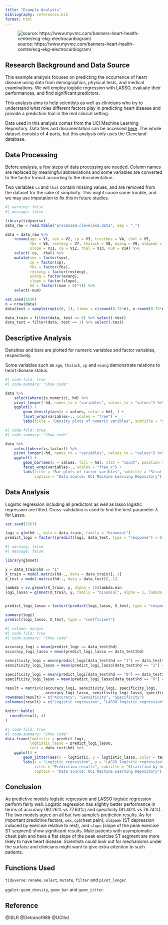---
title: "Example Analysis"
bibliography: references.bib
format: html
---
![source: https://www.myvmc.com/banners-heart-health-centre/ecg-ekg-electrocardiogram/](ECG.jpg){fig-align="center"} 

## Research Background and Data Source
This example analysis focuses on predicting the occurrence of heart disease using data from demographics, physical tests, and medical examinations. We will employ logistic regression with LASSO, evaluate their performances, and find significant predictors.

This analysis aims to help scientists as well as clinicians who try to understand what roles different factors play in predicting heart disease and provide a prediction tool in the real clinical setting.

Data used in this analysis comes from the UCI Machine Learning Repository. Data files and documentation can be accessed [here](https://archive.ics.uci.edu/dataset/45/heart+disease). The whole dataset consists of 4 parts, but this analysis only uses the Cleveland database.

## Data Processing
Before analysis, a few steps of data processing are needed. Column names are replaced by meaningful abbreviations and some variables are converted to the factor format according to the documentation.

::: {.callout-caution}
Two variables `ca` and `thal` contain missing values, and are removed from the dataset for the sake of simplicity. This might cause some trouble, and we may use imputation to fix this in future studies.
:::

```{r}
#| warning: false
#| message: false

library(tidyverse)
data_raw = read.table("processed.cleveland.data", sep = ",")

data = data_raw %>%
    rename(age = V1, sex = V2, cp = V3, trestbps = V4, chol = V5,
           fbs = V6, restecg = V7, thalach = V8, exang = V9, oldpeak = V10,
           slope = V11, ca = V12, thal = V13, num = V14) %>%
    select(-ca, -thal) %>%
    mutate(sex = factor(sex),
           cp = factor(cp),
           fbs = factor(fbs),
           restecg = factor(restecg),
           exang = factor(exang),
           slope = factor(slope),
           hd = factor((num > 0)*1)) %>%
    select(-num)
```

```{r}
set.seed(1630)
n = nrow(data)
data$test = sample(rep(c(0, 1), times = c(round(0.75*n), n-round(0.75*n))))

data_train = filter(data, test == 0) %>% select(-test)
data_test = filter(data, test == 1) %>% select(-test)
```

## Descriptive Analysis
Densities and bars are plotted for numeric variables and factor variables, respectively.

::: {.callout-note}
Some variables such as `age`, `thalach`, `cp` and `exang` demonstrate relations to heart disease status.
:::

```{r}
#| code-fold: true
#| code-summary: "Show code"

data %>%
    select(where(is.numeric), hd) %>%
    pivot_longer(-hd, names_to = "variables", values_to = "values") %>%
    ggplot() +
        geom_density(aes(x = values, color = hd), ) +
        facet_wrap(variables~., scales = "free") +
        labs(title = "Density plots of numeric varibles", subtitle = "Stratified by heart disease status: 1-diseased", caption = "Data source: UCI Machine Learning Repository")
```

```{r}
#| code-fold: true
#| code-summary: "Show code"

data %>%
    select(where(is.factor)) %>%
    pivot_longer(-hd, names_to = "variables", values_to = "values") %>%
    ggplot() +
        geom_bar(aes(x = values, fill = hd), stat = "count", position = "dodge") +
        facet_wrap(variables~., scales = "free_x") +
        labs(title = "Bar plots of factor varibles", subtitle = "Stratified by heart disease status: 1-diseased",
             caption = "Data source: UCI Machine Learning Repository")
```

## Data Analysis
Logistic regression including all predictors as well as lasso logistic regression are fitted. Cross-validation is used to find the best parameter $\lambda$ for Lasso.

```{r}
set.seed(1563)

logi = glm(hd~., data = data_train, family = "binomial")
predict_logi = factor((predict(logi, data_test, type = "response") > 0.5) * 1)
```

```{r}
#| warning: false
#| message: false

library(glmnet)

y = data_train$hd == "1"
X_train = model.matrix(hd~., data = data_train)[,-1]
X_test = model.matrix(hd~., data = data_test)[,-1]

lambda = cv.glmnet(X_train, y, alpha = 1)$lambda.min
logi_lasso = glmnet(X_train, y, family = "binomial", alpha = 1, lambda = lambda)


predict_logi_lasso = factor((predict(logi_lasso, X_test, type = "response") > 0.5) * 1)
```

```{r}
summary(logi)
predict(logi_lasso, X_test, type = "coefficient")
```

```{r}
#| column: margin
#| code-fold: true
#| code-summary: "Show code"

accuracy_logi = mean(predict_logi == data_test$hd)
accuracy_logi_lasso = mean(predict_logi_lasso == data_test$hd)

sensitivity_logi = mean(predict_logi[data_test$hd == "1"] == data_test$hd[data_test$hd == "1"])
sensitivity_logi_lasso = mean(predict_logi_lasso[data_test$hd == "1"] == data_test$hd[data_test$hd == "1"])

specificity_logi = mean(predict_logi[data_test$hd == "0"] == data_test$hd[data_test$hd == "0"])
specificity_logi_lasso = mean(predict_logi_lasso[data_test$hd == "0"] == data_test$hd[data_test$hd == "0"])

result = matrix(c(accuracy_logi, sensitivity_logi, specificity_logi,
                  accuracy_logi_lasso, sensitivity_logi_lasso, specificity_logi_lasso), c(3,2))
rownames(result) = c("Accuracy", "Sensitivity", "Specificity")
colnames(result) = c("Logistic regression", "LASSO logistic regression")

knitr::kable(
  round(result, 4)
)
```

```{r}
#| code-fold: true
#| code-summary: "Show code"
data.frame(logtistic = predict_logi,
           logtistic_lasso = predict_logi_lasso,
           test = data_test$hd) %>%
    ggplot() +
        geom_jitter(aes(x = logtistic, y = logtistic_lasso, color = test), width = 0.2, height = 0.2) +
        labs(x = "Logistic regression", y = "LASSO logistic regression", color = "True status",
             title = "Prediction results", subtitle = "Stratified by heart disease status: 1-diseased",
             caption = "Data source: UCI Machine Learning Repository")
```

## Conclusion
As predictive models logistic regression and LASSO logistic regression perform fairly well. Logistic regression has slightly better performance in terms of accuracy (80.26% vs 77.63%) and specificity (81.40% vs 76.74%). The two models agree on all but two sample's prediction results. As for important predictive factors, `sex`, `cp`(chest pain), `oldpeak` (ST depression induced by exercise relative to rest), and `slope` (slope of the peak exercise ST segment) show significant results. Male patients with asymptomatic chest pain and have a flat slope of the peak exercise ST segment are more likely to have heart disease. Scientists could look out for mechanisms under the surface and clinicians might want to give extra attention to such patients.

## Functions Used
`tidyverse`: `rename`, `select`, `mutate`, `filter` and `pivot_longer`.

`ggplot`: `geom_density`, `geom_bar` and `geom_jitter`.

## Reference

::: {#refs}
@ISLR
@Detrano1989
@UCIhd
:::